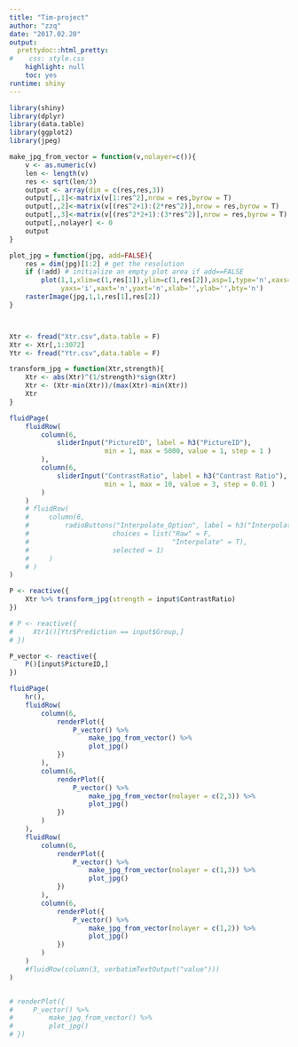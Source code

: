 ```yaml
---
title: "Tim-project"
author: "zzq"
date: "2017.02.20"
output:
  prettydoc::html_pretty:
#    css: style.css
    highlight: null
    toc: yes
runtime: shiny
---
```


```r
library(shiny)
library(dplyr)
library(data.table)
library(ggplot2)
library(jpeg)

make_jpg_from_vector = function(v,nolayer=c()){
    v <- as.numeric(v)
    len <- length(v)
    res <- sqrt(len/3)
    output <- array(dim = c(res,res,3))
    output[,,1]<-matrix(v[1:res^2],nrow = res,byrow = T)
    output[,,2]<-matrix(v[(res^2+1):(2*res^2)],nrow = res,byrow = T)
    output[,,3]<-matrix(v[(res^2*2+1):(3*res^2)],nrow = res,byrow = T)
    output[,,nolayer] <- 0
    output
}

plot_jpg = function(jpg, add=FALSE){
    res = dim(jpg)[1:2] # get the resolution
    if (!add) # initialize an empty plot area if add==FALSE
        plot(1,1,xlim=c(1,res[1]),ylim=c(1,res[2]),asp=1,type='n',xaxs='i',
             yaxs='i',xaxt='n',yaxt='n',xlab='',ylab='',bty='n')
    rasterImage(jpg,1,1,res[1],res[2])
}



Xtr <- fread("Xtr.csv",data.table = F)
Xtr <- Xtr[,1:3072]
Ytr <- fread("Ytr.csv",data.table = F)

transform_jpg = function(Xtr,strength){
    Xtr <- abs(Xtr)^(1/strength)*sign(Xtr)
    Xtr <- (Xtr-min(Xtr))/(max(Xtr)-min(Xtr))
    Xtr
}


```




```r




fluidPage(
    fluidRow(
        column(6,
            sliderInput("PictureID", label = h3("PictureID"),
                        min = 1, max = 5000, value = 1, step = 1 )
        ),
        column(6,    
            sliderInput("ContrastRatio", label = h3("Contrast Ratio"),
                        min = 1, max = 10, value = 3, step = 0.01 )
        )
    )
    # fluidRow(
    #     column(6,
    #         radioButtons("Interpolate_Option", label = h3("Interpolate Option"),
    #                     choices = list("Raw" = F,
    #                                    "Interpolate" = T),
    #                     selected = 1)
    #     )
    # )
)

P <- reactive({
    Xtr %>% transform_jpg(strength = input$ContrastRatio)
})

# P <- reactive({
#     Xtr1()[Ytr$Prediction == input$Group,]
# })

P_vector <- reactive({
    P()[input$PictureID,]
})

fluidPage(
    hr(),
    fluidRow(
        column(6,
            renderPlot({
                P_vector() %>% 
                    make_jpg_from_vector() %>% 
                    plot_jpg()
            })
        ),
        column(6,
            renderPlot({
                P_vector() %>% 
                    make_jpg_from_vector(nolayer = c(2,3)) %>% 
                    plot_jpg()
            })
        )
    ),
    fluidRow(
        column(6,
            renderPlot({
                P_vector() %>% 
                    make_jpg_from_vector(nolayer = c(1,3)) %>% 
                    plot_jpg()
            })
        ),
        column(6,
            renderPlot({
                P_vector() %>% 
                    make_jpg_from_vector(nolayer = c(1,2)) %>% 
                    plot_jpg()
            })
        )
    )
    #fluidRow(column(3, verbatimTextOutput("value")))
)


# renderPlot({
#     P_vector() %>% 
#         make_jpg_from_vector() %>% 
#         plot_jpg()
# })


```